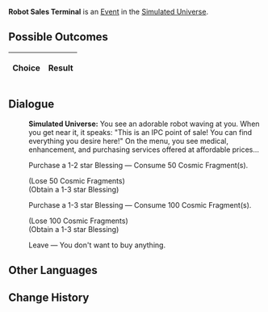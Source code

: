 {{Simulated Universe Event Infobox
|title         = Robot Sales Terminal
|image         = Random Event Trade.png
|type          =
|domains_su    = Occurrence
|domains_ext   = Occurrence
|domains_swarm = 
|domains_gng   = 
|requirements  =
|prev          = 
|next          = 
|indexRewards  =
|characters    = 
}}
'''Robot Sales Terminal''' is an [[Simulated Universe/Events|Event]] in the [[Simulated Universe]].

==Possible Outcomes==
{| class="article-table"
!Choice
!Result

|}

<!--
==Gameplay Notes==

-->
==Dialogue==
{{Dialogue Start}}
:'''Simulated Universe:''' You see an adorable robot waving at you. When you get near it, it speaks: "This is an IPC point of sale! You can find everything you desire here!" On the menu, you see medical, enhancement, and purchasing services offered at affordable prices...
:{{DIcon|Star}} Purchase a 1-2 star Blessing &mdash; Consume 50 Cosmic Fragment(s).
:;(Lose 50 Cosmic Fragments)
:;(Obtain a 1-3 star Blessing)
:{{DIcon|Star}} Purchase a 1-3 star Blessing &mdash; Consume 100 Cosmic Fragment(s).
:;(Lose 100 Cosmic Fragments)
:;(Obtain a 1-3 star Blessing)
:{{DIcon|Star}} Leave &mdash; You don't want to buy anything.
{{Dialogue End}}

==Other Languages==
{{Other Languages
|zhs   = 机器人销售终端
|zht   = 機器人銷售終端機
|ja    = ロボット販売端末
|ko    = 로봇 판매 단말 장치
|es    = Terminal de venta de robots
|fr    = Terminal de vente robotisé
|ru    = Терминал с роботами
|th    = เทอร์มินัลขายหุ่นยนต์
|vi    = Trạm Bán Hàng Robot
|de    = Roboter-Verkaufsterminal
|id    = Robot Sales Terminal
|pt    = Terminal de Vendas de Robôs
}}

==Change History==
{{Change History|1.0}}
